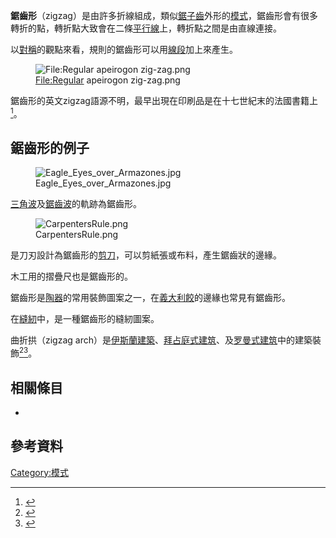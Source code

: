'''鋸齒形'''（zigzag）是由許多折線組成，類似[[鋸子|鋸子]][[齒|齒]]外形的[[模式|模式]]，鋸齒形會有很多轉折的點，轉折點大致會在二條[[平行線|平行線]]上，轉折點之間是由直線連接。

以[[對稱|對稱]]的觀點來看，規則的鋸齒形可以用[[線段|線段]]加上{{le|滑移反射|glide reflection}}來產生。

[[File:Regular_apeirogon_zig-zag.png|File:Regular apeirogon zig-zag.png]]

鋸齒形的英文zigzag語源不明，最早出現在印刷品是在十七世紀末的法國書籍上<ref>{{Cite web |url=http://books.google.com/books?id=sMiRc-JFIfMC&pg=PA63&lpg=PA63&dq=zigzag+etymology&source=bl&ots=XLf0DMf_yD&sig=ybMwXwM7LQXvSCBoXZq0Xc7TgSY&hl=en&sa=X&ei=6TWRUNTUFM70igL2-ICYBA&ved=0CEQQ6AEwBA#v=onepage&q=zigzag%20etymology&f=false |title=Google Books: "Word Origins and how we know them" |access-date=2016-01-01 |archive-date=2014-06-27 |archive-url=https://web.archive.org/web/20140627162049/http://books.google.com/books?id=sMiRc-JFIfMC&pg=PA63&lpg=PA63&dq=zigzag+etymology&source=bl&ots=XLf0DMf_yD&sig=ybMwXwM7LQXvSCBoXZq0Xc7TgSY&hl=en&sa=X&ei=6TWRUNTUFM70igL2-ICYBA&ved=0CEQQ6AEwBA#v=onepage&q=zigzag%20etymology&f=false |dead-url=no }}</ref>。

==鋸齒形的例子==

[[File:Eagle_Eyes_over_Armazones.jpg|thumb]]
<!--
[[Lightning|Lightning]] and other electrical hazards are often depicted with a zigzag design, with long downward strokes and short backward ones.-->

[[三角波|三角波]]及[[鋸齒波|鋸齒波]]的軌跡為鋸齒形。

[[File:CarpentersRule.png|thumb]]

{{le|齿边布样剪刀|Pinking shears}}是刀刃設計為鋸齒形的[[剪刀|剪刀]]，可以剪紙張或布料，產生鋸齒狀的邊緣。

木工用的摺疊尺也是鋸齒形的。

鋸齒形是[[陶器|陶器]]的常用裝飾圖案之一，在[[義大利餃|義大利餃]]的邊緣也常見有鋸齒形。

在[[縫紉|縫紉]]中，{{le|曲折縫|zigzag stitch}}是一種鋸齒形的縫紉圖案。

曲折拱（zigzag arch）是[[伊斯蘭建築|伊斯蘭建築]]、[[拜占庭式建筑|拜占庭式建筑]]、{{le|諾曼建築|Norman architecture}}及[[罗曼式建筑|罗曼式建筑]]中的建築裝飾<ref>{{cite book |first1=Terry |last1=Allen |title=A Classical Revival in Islamic Architecture |place=Wiesbaden |year=1986 |chapter=4}}</ref><ref name="Allen">{{cite book |url=http://www.sonic.net/~tallen/palmtree/pisa.dor.htm |title=Pisa and the Dome of the Rock |edition=2nd |first1=Terry |last1=Allen |publisher=Solipsist Press |place=Occidental, California |year=2008 |format=electronic publication |isbn=0-944940-08-0 |accessdate=January 28, 2012 |archive-date=2021-02-25 |archive-url=https://web.archive.org/web/20210225035120/http://www.sonic.net/~tallen/palmtree/pisa.dor.htm |dead-url=no }}</ref>。

== 相關條目==
*{{le|蜿蜒狀|Serpentine shape}}

==參考資料==
{{reflist}}


[[Category:模式|Category:模式]]